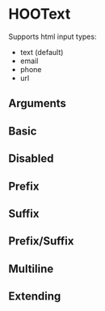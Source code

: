 
<Meta of={HooTextStories} />

# HOOText

Supports html input types:

* text (default)
* email
* phone
* url

## Arguments

<ArgTypes of={HOOText} />

## Basic

<Canvas of={HooTextStories.Basic} />

## Disabled

<Canvas of={HooTextStories.Disabled} />

## Prefix

<Canvas of={HooTextStories.Prefix} />

## Suffix

<Canvas of={HooTextStories.Suffix} />

## Prefix/Suffix

<Canvas of={HooTextStories.PrefixSuffix} />

## Multiline

<Canvas of={HooTextStories.MultilineTextbox} />

## Extending

<Canvas of={HooTextStories.Extending} />
